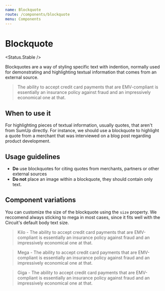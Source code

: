 ```yaml
---
name: Blockquote
route: /components/blockquote
menu: Components
---
```



# Blockquote

<Status.Stable />

Blockquotes are a way of styling specific text with indention, normally used for demonstrating and highlighting textual information that comes from an external source.

<Playground>
  <Blockquote>The ability to accept credit card payments that are EMV-compliant is essentially an insurance policy against fraud and an impressively economical one at that.
</Blockquote>
</Playground>

<Props of={Blockquote} />

## When to use it

For highlighting pieces of textual information, usually quotes, that aren't from SumUp directly.
For instance, we should use a blockquote to highlight a quote from a merchant that was interviewed on a blog post regarding product development.

## Usage guidelines

- **Do** use blockquotes for citing quotes from merchants, partners or other external sources
- **Do not** place an image within a blockquote, they should contain only text.

## Component variations

You can customize the size of the blockquote using the `size` property.
We reccomend always sticking to mega in most cases, since it fits well with the Circuit's default body text size.

<Playground>
  <Fragment>
    <Blockquote size={Blockquote.KILO}>Kilo - The ability to accept credit card payments that are EMV-compliant is essentially an insurance policy against fraud and an impressively economical one at that.
</Blockquote>
    <Blockquote size={Blockquote.MEGA}>Mega - The ability to accept credit card payments that are EMV-compliant is essentially an insurance policy against fraud and an impressively economical one at that.
</Blockquote>
    <Blockquote size={Blockquote.GIGA}>Giga - The ability to accept credit card payments that are EMV-compliant is essentially an insurance policy against fraud and an impressively economical one at that.
</Blockquote>
  </Fragment>
</Playground>

